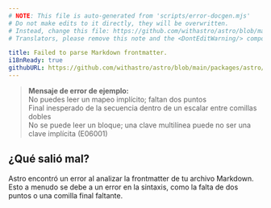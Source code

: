 ```yaml
---
# NOTE: This file is auto-generated from 'scripts/error-docgen.mjs'
# Do not make edits to it directly, they will be overwritten.
# Instead, change this file: https://github.com/withastro/astro/blob/main/packages/astro/src/core/errors/errors-data.ts
# Translators, please remove this note and the <DontEditWarning/> component.

title: Failed to parse Markdown frontmatter.
i18nReady: true
githubURL: https://github.com/withastro/astro/blob/main/packages/astro/src/core/errors/errors-data.ts
---
```


> **Mensaje de error de ejemplo:**<br/>
No puedes leer un mapeo implícito; faltan dos puntos<br/>
Final inesperado de la secuencia dentro de un escalar entre comillas dobles<br/>
No se puede leer un bloque; una clave multilínea puede no ser una clave implícita (E06001)

## ¿Qué salió mal?

Astro encontró un error al analizar la frontmatter de tu archivo Markdown.
Esto a menudo se debe a un error en la sintaxis, como la falta de dos puntos o una comilla final faltante.
